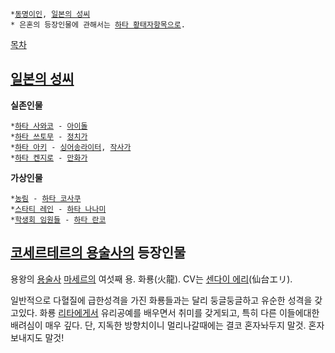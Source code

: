  *[[동명이인]], [[일본의 성씨]]
 * 은혼의 등장인물에 관해서는 [[하타 황태자]]항목으로.

[[목차]]
== [[일본의 성씨]] ==
'''실존인물'''
 *[[하타 사와코]] - [[아이돌]]
 *[[하타 쓰토무]] - [[정치가]]
 *[[하타 아키]] - [[싱어송라이터]], [[작사가]]
 *[[하타 켄지로]] - [[만화가]]
'''가상인물'''
 *[[농림]] - [[하타 코사쿠]]
 *[[스타티 레인]] - [[하타 나나미]]
 *[[학생회 임원들]] - [[하타 란코]]

== [[코세르테르의 용술사]]의 등장인물 ==
용왕의 [[용술사]] [[마세르]]의 여섯째 용. 화룡(火龍). CV는 [[센다이 에리]](仙台エリ).

일반적으로 다혈질에 급한성격을 가진 화룡들과는 달리 둥글둥글하고 유순한 성격을 갖고있다. 화룡 [[리타]]에게서 유리공예를 배우면서 취미를 갖게되고, 특히 다른 이들에대한 배려심이 매우 깊다. 단, 지독한 방향치이니 멀리나갈때에는 결코 혼자놔두지 말것. 혼자 보내지도 말것!
